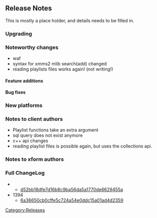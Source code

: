 == Release Notes ==
This is mostly a place holder, and details needs to be filled in.

=== Upgrading ===

=== Noteworthy changes ===
* waf
* syntax for xmms2 mlib search(add) changed
* reading playlists files works again! (not writing!)

==== Feature additions ====

==== Bug fixes ====

=== New platforms ===


=== Notes to client authors ===
* Playlist functions take an extra argument
* sql query does not exist anymore
* c++ api changes
* reading playlist files is possible again, but uses the collections api.

=== Notes to xform authors ===


=== Full ChangeLog ===
** [http://git.xmms.se//?p=xmms2-devel.git;a=commit;h=d52bb18dfe7d16b8c9ba56da5a1770de6629455a d52bb18dfe7d16b8c9ba56da5a1770de6629455a]
* <mantis>1394</mantis>
** [http://git.xmms.se//?p=xmms2-devel.git;a=commit;h=6a36650cb0cffe5c724a54e0ddc15a01ad4d2359 6a36650cb0cffe5c724a54e0ddc15a01ad4d2359]

[[Category:Releases]]